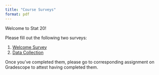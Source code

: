 ```yaml
---
title: "Course Surveys"
format: pdf
---
```


Welcome to Stat 20!

Please fill out the following two surveys:

1. [Welcome Survey](https://forms.gle/rQJ2bGTA95WAv2St7)
1. [Data Collection](https://forms.gle/mcC7n91dMAj6w9Kh7)

Once you've completed them, please go to corresponding assignment on Gradescope to attest having completed them.
